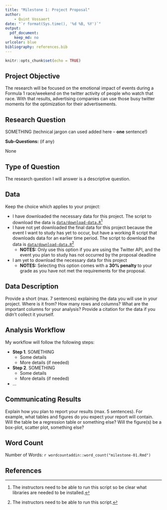 ```yaml
---
title: "Milestone 1: Project Proposal"
author:
    - Quint Vossaert
date: "`r format(Sys.time(), '%d %B, %Y')`"
output: 
  pdf_document:
    keep_md: no
urlcolor: blue
bibliography: references.bib
---
```


```r
knitr::opts_chunk$set(echo = TRUE)
```

## Project Objective

The research will be focused on the emotional impact of events during a Formula 1 race/weekend on the twitter activity of people who watch that race. With that results, advertising companies can use those busy twitter moments for the optimization for their advertisements.

## Research Question

SOMETHING (technical jargon can used added here -- **one** sentence!)

**Sub-Questions:** (if any)

None

## Type of Question

The research question I will answer is a descriptive question.

## Data

Keep the choice which applies to your project:

- I have downloaded the necessary data for this project. The script to download the data is [`data/download-data.R`](data/download-data.R)^[
The instructors need to be able to run this script so be clear what libraries are needed to be installed.
]
- I have not yet downloaded the final data for this project because the event I want to study has yet to occur, but have a working R script that downloads data for an earlier time period. The script to download the data is [`data/download-data.R`](data/download-data.R)^[
The instructors need to be able to run this script.
]
  - **NOTES:** Only use this option if you are using the Twitter API, and the event you plan to study has not occurred by the proposal deadline
- I am yet to download the necessary data for this project
  - **NOTES:** Selecting this option comes with a **30% penalty** to your grade as you have not met the requirements for the proposal.

## Data Description

Provide a short (max. 7 sentences) explaining the data you will use in your project.
Where is it from?
How many rows and columns?
What are the important columns for your analysis?
Provide a citation for the data if you didn't collect it yourself.

## Analysis Workflow

My workflow will follow the following steps:

* **Step 1**. SOMETHING
  * Some details
  * More details (if needed)
* **Step 2**. SOMETHING
  * Some details
  * More details (if needed)
* ...

## Communicating Results

Explain how you plan to report your results (max. 5 sentences). 
For example, what tables and figures do you expect your report will contain.
Will the table be a regression table or something else?
Will the figure(s) be a box-plot, scatter plot, something else?

## Word Count

Number of Words: `r wordcountaddin::word_count("milestone-01.Rmd")`

## References